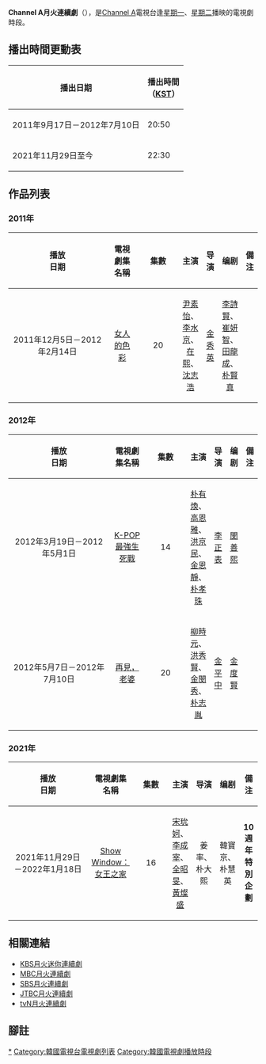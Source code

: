 {{unreferenced|time=2012-03-12T18:10:02+00:00}}
{{lowercase}}
{{noteTA
|G1=KO
|G2=KO Drama
}}
'''Channel A月火連續劇'''（{{lang|ko|채널A 월화드라마/채널A 月火드라마}}），是[[Channel_A|Channel A]]電視台逢[[星期一|星期一]]、[[星期二|星期二]]播映的電視劇時段。

== 播出時間更動表 ==
{| class="wikitable"
|-
!播出日期!!播出時間<br />（[[KST|KST]]）
|-
| 2011年9月17日－2012年7月10日 || 20:50
|-
| 2021年11月29日至今 || 22:30
|}

== 作品列表 ==
===2011年===
{| border="1" cellpadding="4" cellspacing="0" style="margin: 1em 1em 1em 0; background: #F9F9F9; border: 1px #AAA solid; border-collapse: collapse; font-size: 95%;"
! align=center width=6% bgcolor="silver"| 播放<br/>日期
! align=center width=17% bgcolor="silver"| 電視劇集名稱
! align=center width=5% bgcolor="silver"| 集數
! align=center width=24% bgcolor="silver"| 主演
! align=center width=9% bgcolor="silver"| 导演
! align=center width=7% bgcolor="silver"| 编剧
! align=center width=15% bgcolor="silver"| 備注
|-
|2011年12月5日－2012年2月14日<br/>||[[女人的色彩|女人的色彩]]<br/>{{lang|ko|킬러 오브 우먼}}||20||[[尹素怡|尹素怡]]、[[李水京|李水京]]、[[在熙|在熙]]、[[沈志浩|沈志浩]]||[[金秀英|金秀英]]||[[李詩賢|李詩賢]]、[[崔妍智|崔妍智]]、[[田龍成|田龍成]]、[[朴賢真|朴賢真]]||
|}

===2012年===
{| border="1" cellpadding="4" cellspacing="0" style="margin: 1em 1em 1em 0; background: #F9F9F9; border: 1px #AAA solid; border-collapse: collapse; font-size: 95%;"
! align=center width=6% bgcolor="silver"| 播放<br/>日期
! align=center width=17% bgcolor="silver"| 電視劇集名稱
! align=center width=5% bgcolor="silver"| 集數
! align=center width=24% bgcolor="silver"| 主演
! align=center width=9% bgcolor="silver"| 导演
! align=center width=7% bgcolor="silver"| 编剧
! align=center width=15% bgcolor="silver"| 備注
|-
|2012年3月19日－2012年5月1日<br/>||[[K-POP最強生死戰|K-POP最強生死戰]]<br/>{{lang|ko|K-POP 최강 서바이벌/K-POP 最强 서바이벌}}||14||[[朴有煥|朴有煥]]、[[高恩雅|高恩雅]]、[[洪京民|洪京民]]、[[金恩靜|金恩靜]]、[[朴孝珠|朴孝珠]]||[[李正表|李正表]]||[[閔善熙|閔善熙]]||
|-
|2012年5月7日－2012年7月10日<br/>||[[再見，老婆|再見，老婆]]<br/>{{lang|ko|굿바이 마눌}}||20||[[柳時元|柳時元]]、[[洪秀賢|洪秀賢]]、[[金閔秀|金閔秀]]、[[朴志胤|朴志胤]]||[[金平中|金平中]]||[[金度賢|金度賢]]||
|}

===2021年===
{| border="1" cellpadding="4" cellspacing="0" style="margin: 1em 1em 1em 0; background: #F9F9F9; border: 1px #AAA solid; border-collapse: collapse; font-size: 95%;"
! align=center width=6% bgcolor="silver"| 播放<br/>日期
! align=center width=17% bgcolor="silver"| 電視劇集名稱
! align=center width=5% bgcolor="silver"| 集數
! align=center width=24% bgcolor="silver"| 主演
! align=center width=9% bgcolor="silver"| 导演
! align=center width=7% bgcolor="silver"| 编剧
! align=center width=15% bgcolor="silver"| 備注
|-
|2021年11月29日－2022年1月18日<br/>||[[Show_Window：女王之家|Show Window：女王之家]]<br/>{{lang|ko|쇼윈도: 여왕의 집}}||16||[[宋玧妸|宋玧妸]]、[[李成宰|李成宰]]、[[全昭旻|全昭旻]]、[[黃燦盛|黃燦盛]]||姜率、朴大熙||韓寶京、朴慧英||'''10週年特別企劃'''
|}

== 相關連結 ==
*[[KBS月火迷你連續劇|KBS月火迷你連續劇]]
*[[MBC月火連續劇|MBC月火連續劇]]
*[[SBS月火連續劇|SBS月火連續劇]]
*[[JTBC月火連續劇|JTBC月火連續劇]]
*[[tvN月火連續劇|tvN月火連續劇]]

== 腳註 ==
{{reflist}}


{{Channel A月火連續劇}}
[[Category:Channel_A月火連續劇|*]]

[[Category:韓國電視台電視劇列表|Category:韓國電視台電視劇列表]]
[[Category:韓國電視劇播放時段|Category:韓國電視劇播放時段]]